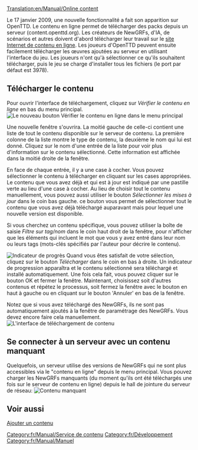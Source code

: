 [[Translation:en/Manual/Online content]]

{{fr/Manual/Table des matières}}
{{fr/Disponibilité|0.7}}

Le 17 janvier 2009, une nouvelle fonctionnalité a fait son apparition sur OpenTTD. Le contenu en ligne permet de télécharger des packs depuis un serveur (content.openttd.org). Les créateurs de NewGRFs, d'IA, de scénarios et autres doivent d'abord télécharger leur travail sur le [http://content.openttd.org/ site Internet de contenu en ligne]. Les joueurs d'OpenTTD peuvent ensuite facilement télécharger les œuvres ajoutées au serveur en utilisant l'interface du jeu. Les joueurs n'ont qu'à sélectionner ce qu'ils souhaitent télécharger, puis le jeu se charge d'installer tous les fichiers (le port par défaut est 3978).

==Télécharger le contenu==
Pour ouvrir l'interface de téléchargement, cliquez sur ''Vérifier le contenu en ligne'' en bas du menu principal.
[[File:en/Manual/MainMenu CheckOnlineContent.png|center|frame|Le nouveau bouton Vérifier le contenu en ligne dans le menu principal]]

Une nouvelle fenêtre s'ouvrira. La moitié gauche de celle-ci contient une liste de tout le contenu disponible sur le serveur de contenu. La première colonne de la liste montre le type de contenu, la deuxième le nom qui lui est donné. Cliquez sur le nom d'une entrée de la liste pour voir plus d'information sur le contenu sélectionné. Cette information est affichée dans la moitié droite de la fenêtre.

En face de chaque entrée, il y a une case à cocher. Vous pouvez sélectionner le contenu à télécharger en cliquant sur les cases appropriées. Le contenu que vous avez déjà et qui est à jour est indiqué par une pastille verte au lieu d'une case à cocher.
Au lieu de choisir tout le contenu manuellement, vous pouvez aussi utiliser le bouton ''Sélectionner les mises à jour'' dans le coin bas gauche. ce bouton vous permet de sélectionner tout le contenu que vous avez déjà téléchargé auparavant mais pour lequel une nouvelle version est disponible.

Si vous cherchez un contenu spécifique, vous pouvez utiliser la boîte de saisie ''Filtre sur tag/nom'' dans le coin haut droit de la fenêtre, pour n'afficher que les éléments qui incluent le mot que vous y avez entré dans leur nom ou leurs tags (mots-clés spécifiés par l'auteur pour décrire le contenu).

[[File:en/Manual/ContentDownloading Progress.png|left|frame|Indicateur de progrès]]
Quand vous êtes satisfait de votre sélection, cliquez sur le bouton ''Télécharger'' dans le coin en bas à droite. Un indicateur de progression apparaîtra et le contenu sélectionné sera téléchargé et installé automatiquement. Une fois cela fait, vous pouvez cliquer sur le bouton OK et fermer la fenêtre. Maintenant, choisissez soit d'autres contenus et répétez le processus, soit fermez la fenêtre avec le bouton en haut à gauche ou en cliquant sur le bouton 'Annuler' en bas de la fenêtre.

Notez que si vous avez téléchargé des NewGRFs, ils ne sont pas automatiquement ajoutés à la fenêtre de paramétrage des NewGRFs. Vous devez encore faire cela manuellement.
[[File:en/Manual/ContentDownloading2.png|center|frame|L'interface de téléchargement de contenu]]

==Se connecter à un serveur avec un contenu manquant==
Quelquefois, un serveur utilise des versions de NewGRFs qui ne sont plus accessibles via le "contenu en ligne" depuis le menu principal. Vous pouvez charger les NewGRFs manquants (du moment qu'ils ont été téléchargés une fois sur le serveur de contenu en ligne) depuis le hall de jointure du serveur de réseau:
[[File:en/Manual/Server join bananas.png|center|frame|Contenu manquant]]

==Voir aussi==
[[fr/Archive/Community/Service de contenu|Ajouter un contenu]]

[[Category:fr/Manual/Service de contenu]]
[[Category:fr/Développement]]
[[Category:fr/Manual/Manuel]]
